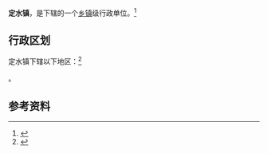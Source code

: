 {{中国乡级行政区|37/15/21/106/000}}

'''定水镇'''，是{{PRC admin/fullname|37/15/21/106/000|3}}下辖的一个[[乡镇|乡镇]]级行政单位。<ref>{{PRC admin/ref sgc|{{PRC admin/parent|37/15/21/106/000}}}}</ref>

== 行政区划 ==

定水镇下辖以下地区：<ref>{{PRC admin/ref sgc|37/15/21/106/000}}</ref>

{{PRC admin/children|37/15/21/106/000}}。

== 参考资料 ==

{{reflist}}

{{行政区划小作品}}
{{PRC admin/navcat|37/15/21/106/000}}